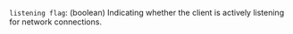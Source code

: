 `listening flag`: (boolean) Indicating whether the client is actively listening for network connections.

